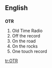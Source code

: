 ==English==
{{wikipedia}}

==={{initialism}}===
'''OTR'''

# Old Time Radio
# Off the record
# On the road
# On the rocks
# One touch record

[[tr:OTR]]
